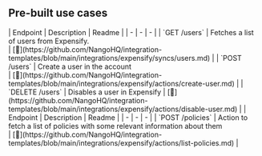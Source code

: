 
## Pre-built use cases

<AccordionGroup>


<Accordion title="Users">
| Endpoint | Description | Readme |
| - | - | - |
| `GET /users` | Fetches a list of users from Expensify.<br /> | [🔗](https://github.com/NangoHQ/integration-templates/blob/main/integrations/expensify/syncs/users.md) |
| `POST /users` | Create a user in the account<br /> | [🔗](https://github.com/NangoHQ/integration-templates/blob/main/integrations/expensify/actions/create-user.md) |
| `DELETE /users` | Disables a user in Expensify | [🔗](https://github.com/NangoHQ/integration-templates/blob/main/integrations/expensify/actions/disable-user.md) |
</Accordion>


<Accordion title="Others">
| Endpoint | Description | Readme |
| - | - | - |
| `POST /policies` | Action to fetch a list of policies with some relevant information about them<br /> | [🔗](https://github.com/NangoHQ/integration-templates/blob/main/integrations/expensify/actions/list-policies.md) |
</Accordion>

</AccordionGroup>
